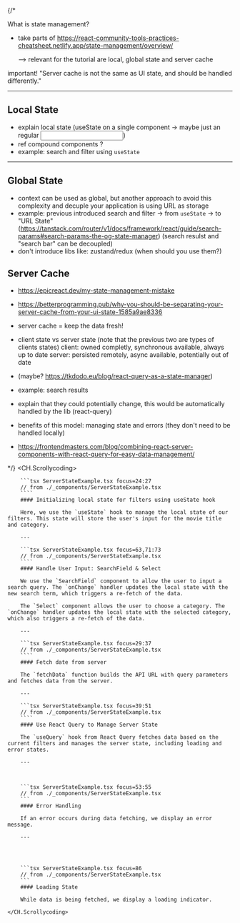 
{/* 

What is state management?

- take parts of https://react-community-tools-practices-cheatsheet.netlify.app/state-management/overview/

    --> relevant for the tutorial are local, global state and server cache

important! "Server cache is not the same as UI state, and should be handled differently."

---

## Local State

- explain local state (useState on a single component -> maybe just an regular <input>)
- ref compound components ? 
- example: search and filter using `useState`

---

## Global State

- context can be used as global, but another approach to avoid this complexity and decuple your application is using URL as storage
- example: previous introduced search and filter -> from `useState` -> to "URL State"
  (https://tanstack.com/router/v1/docs/framework/react/guide/search-params#search-params-the-og-state-manager)
  (search resulst and "search bar" can be decoupled)
- don't introduce libs like: zustand/redux (when should you use them?)

## Server Cache

- https://epicreact.dev/my-state-management-mistake
- https://betterprogramming.pub/why-you-should-be-separating-your-server-cache-from-your-ui-state-1585a9ae8336
- server cache = keep the data fresh!
- client state vs server state (note that the previous two are types of clients states)
    client: owned completly, synchronous available, always up to date
    server: persisted remotely, async available, potentially out of date
- (maybe? https://tkdodo.eu/blog/react-query-as-a-state-manager)
- example: search results
- explain that they could potentially change, this would be automatically handled by the lib (react-query)
- benefits of this model: managing state and errors (they don't need to be handled locally)

- https://frontendmasters.com/blog/combining-react-server-components-with-react-query-for-easy-data-management/

*/}
<Block>
    <CH.Scrollycoding>

        ```tsx ServerStateExample.tsx focus=24:27
        // from ./_components/ServerStateExample.tsx
        ````
        #### Initializing local state for filters using useState hook

        Here, we use the `useState` hook to manage the local state of our filters. This state will store the user's input for the movie title and category.

        ---

        ```tsx ServerStateExample.tsx focus=63,71:73
        // from ./_components/ServerStateExample.tsx
        ````
        #### Handle User Input: SearchField & Select

        We use the `SearchField` component to allow the user to input a search query. The `onChange` handler updates the local state with the new search term, which triggers a re-fetch of the data.

        The `Select` component allows the user to choose a category. The `onChange` handler updates the local state with the selected category, which also triggers a re-fetch of the data.

        ---

        ```tsx ServerStateExample.tsx focus=29:37
        // from ./_components/ServerStateExample.tsx
        ````
        #### Fetch date from server

        The `fetchData` function builds the API URL with query parameters and fetches data from the server.

        ---

        ```tsx ServerStateExample.tsx focus=39:51
        // from ./_components/ServerStateExample.tsx
        ````
        #### Use React Query to Manage Server State

        The `useQuery` hook from React Query fetches data based on the current filters and manages the server state, including loading and error states.

        ---



        ```tsx ServerStateExample.tsx focus=53:55
        // from ./_components/ServerStateExample.tsx
        ```
        #### Error Handling

        If an error occurs during data fetching, we display an error message.

        ---




        ```tsx ServerStateExample.tsx focus=86
        // from ./_components/ServerStateExample.tsx
        ```
        #### Loading State

        While data is being fetched, we display a loading indicator.

    </CH.Scrollycoding>
</Block>